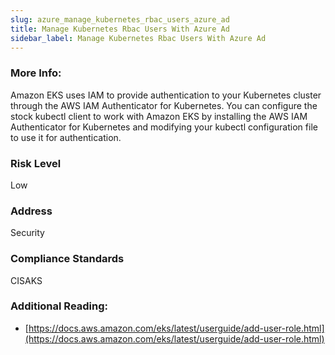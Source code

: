```yaml
---
slug: azure_manage_kubernetes_rbac_users_azure_ad
title: Manage Kubernetes Rbac Users With Azure Ad
sidebar_label: Manage Kubernetes Rbac Users With Azure Ad
---
```


### More Info:

Amazon EKS uses IAM to provide authentication to your Kubernetes cluster through the AWS IAM Authenticator for Kubernetes. You can configure the stock kubectl client to work with Amazon EKS by installing the AWS IAM Authenticator for Kubernetes and modifying your kubectl configuration file to use it for authentication.

### Risk Level

Low

### Address

Security

### Compliance Standards

CISAKS

### Additional Reading:

- [https://docs.aws.amazon.com/eks/latest/userguide/add-user-role.html](https://docs.aws.amazon.com/eks/latest/userguide/add-user-role.html) 

